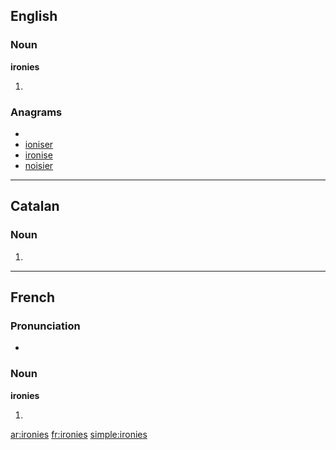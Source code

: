 ==English==

===Noun===
'''ironies'''

# {{plural of|[[irony]]}}

===Anagrams===
* {{alphagram|eiinors}}
* [[ioniser#English|ioniser]]
* [[ironise#English|ironise]]
* [[noisier#English|noisier]]

----

==Catalan==

===Noun===
{{ca-noun-form|f|p}}

# {{ca-plural of|ironia}}

----

==French==

===Pronunciation===
* {{IPA|/i.ʁɔ.ni/|lang=fr}}

===Noun===
'''ironies''' {{f}}

# {{plural of|ironie|lang=French}}

[[ar:ironies]]
[[fr:ironies]]
[[simple:ironies]]